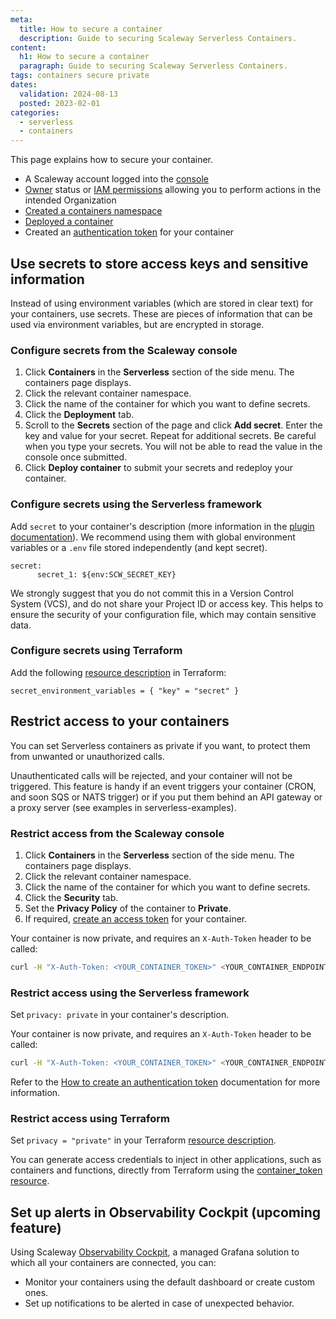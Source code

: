 ```yaml
---
meta:
  title: How to secure a container
  description: Guide to securing Scaleway Serverless Containers.
content:
  h1: How to secure a container
  paragraph: Guide to securing Scaleway Serverless Containers.
tags: containers secure private
dates:
  validation: 2024-08-13
  posted: 2023-02-01
categories:
  - serverless
  - containers
---
```


This page explains how to secure your container.

<Macro id="requirements" />

- A Scaleway account logged into the [console](https://console.scaleway.com)
- [Owner](/identity-and-access-management/iam/concepts/#owner) status or [IAM permissions](/identity-and-access-management/iam/concepts/#permission) allowing you to perform actions in the intended Organization
- [Created a containers namespace](/serverless/containers/how-to/create-a-containers-namespace/)
- [Deployed a container](/serverless/containers/how-to/deploy-a-container-from-scaleway-container-registry/)
- Created an [authentication token](/serverless/containers/how-to/create-auth-token-from-console/) for your container

## Use secrets to store access keys and sensitive information

Instead of using environment variables (which are stored in clear text) for your containers, use secrets. These are pieces of information that can be used via environment variables, but are encrypted in storage.

### Configure secrets from the Scaleway console

1. Click **Containers** in the **Serverless** section of the side menu. The containers page displays.
2. Click the relevant container namespace.
3. Click the name of the container for which you want to define secrets.
4. Click the **Deployment** tab.
5. Scroll to the **Secrets** section of the page and click **Add secret**. Enter the key and value for your secret. Repeat for additional secrets.
    <Message type="important">
        Be careful when you type your secrets. You will not be able to read the value in the console once submitted.
    </Message>
6. Click **Deploy container** to submit your secrets and redeploy your container.

### Configure secrets using the Serverless framework

Add `secret` to your container's description (more information in the [plugin documentation](https://github.com/scaleway/serverless-scaleway-functions#security-and-secret-management)).
We recommend using them with global environment variables or a `.env` file stored independently (and kept secret).

```
secret:
      secret_1: ${env:SCW_SECRET_KEY}
```
<Message type="important">
    We strongly suggest that you do not commit this in a Version Control System (VCS), and do not share your Project ID or access key. This helps to ensure the security of your configuration file, which may contain sensitive data.
</Message>

### Configure secrets using Terraform

Add the following [resource description](https://registry.terraform.io/providers/scaleway/scaleway/latest/docs/resources/container) in Terraform:

```
secret_environment_variables = { "key" = "secret" }
```

## Restrict access to your containers

You can set Serverless containers as private if you want, to protect them from unwanted or unauthorized calls.

Unauthenticated calls will be rejected, and your container will not be triggered. This feature is handy if an event triggers your container (CRON, and soon SQS or NATS trigger) or if you put them behind an API gateway or a proxy server (see examples in serverless-examples).

### Restrict access from the Scaleway console

1. Click **Containers** in the **Serverless** section of the side menu. The containers page displays.
2. Click the relevant container namespace.
3. Click the name of the container for which you want to define secrets.
4. Click the **Security** tab.
5. Set the **Privacy Policy** of the container to **Private**.
6. If required, [create an access token](/serverless/containers/how-to/create-auth-token-from-console/) for your container.

Your container is now private, and requires an `X-Auth-Token` header to be called:

```bash
curl -H "X-Auth-Token: <YOUR_CONTAINER_TOKEN>" <YOUR_CONTAINER_ENDPOINT>
```

### Restrict access using the Serverless framework

Set `privacy: private` in your container's description.

Your container is now private, and requires an `X-Auth-Token` header to be called:

```bash
curl -H "X-Auth-Token: <YOUR_CONTAINER_TOKEN>" <YOUR_CONTAINER_ENDPOINT>
```

Refer to the [How to create an authentication token](/serverless/containers/how-to/create-auth-token-from-console/) documentation for more information.

### Restrict access using Terraform

Set `privacy = "private"` in your Terraform [resource description](https://registry.terraform.io/providers/scaleway/scaleway/latest/docs/resources/container).

You can generate access credentials to inject in other applications, such as containers and functions, directly from Terraform using the [container_token resource](https://registry.terraform.io/providers/scaleway/scaleway/latest/docs/resources/container_token).

## Set up alerts in Observability Cockpit (upcoming feature)

Using Scaleway [Observability Cockpit](/observability/cockpit/quickstart/), a managed Grafana solution to which all your containers are connected, you can:
* Monitor your containers using the default dashboard or create custom ones.
* Set up notifications to be alerted in case of unexpected behavior.


